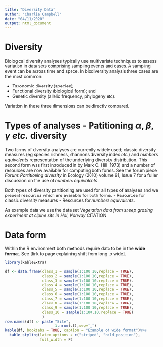 ```yaml
---
title: "Diversity Data"
author: "Charlie Campbell"
date: "04/11/2020"
output: html_document
---
```

# Diversity 

Biological diversity analyses typically use multivariate techniques to assess variation in data sets comprising sampling events and cases. A sampling event can be across time and space. In biodiversity analysis three cases are the most common:

- Taxonomic diversity (species);
- Functional diversity (biological form); and
- Genetic diversity (allelic frequency, phylogeny etc).

Variation in these three dimensions can be directly compared.

# Types of analyses - Patitioning $\alpha$, $\beta$, $\gamma$ *etc.* diversity

Two forms of diversity analyses are currently widely used; classic diversity measures (eg species richness, shannons diversity index *etc.*) and *numbers equivalents* representation of the underlying diversity distribution. This second form was first introduced in by Mark O. Hill (1973) and a number of resources are now available for computing both forms. See the forum piece *Forum: Partitioning diversity* in Ecology (2010) volume 91, Issue 7 for a fuller discussion on the use of *numbers equivalents*. 

Both types of diversity partitioning are used for all types of analyses and we present resources which are available for both forms: 
 - Resources for classic diversity measures
 - Resources for *numbers equivalents*.

As example data we use the data set *Vegetation data from sheep grazing experiment at alpine site in Hol, Norway* CITATION

# Data form
Within the R environment both methods require data to be in the **wide format**. See [link to page explaining shift from long to wide].

```r
library(kableExtra)

df <- data.frame(class_1 = sample(1:100,10,replace = TRUE),
                 class_2 = sample(1:100,10,replace = TRUE),
                 class_3 = sample(1:100,10,replace = TRUE),
                 class_4 = sample(1:100,10,replace = TRUE),
                 class_5 = sample(1:100,10,replace = TRUE),
                 class_6 = sample(1:100,10,replace = TRUE),
                 class_7 = sample(1:100,10,replace = TRUE),
                 class_8 = sample(1:100,10,replace = TRUE),
                 class_9 = sample(1:100,10,replace = TRUE),
                 class_10 = sample(1:100,10,replace = TRUE)
                 )
row.names(df) <- paste("Site",
                       1:nrow(df),sep="_")
kable(df, booktabs = TRUE, caption = "Example of wide format")%>%
  kable_styling(latex_options = c("striped", "hold_position"),
                full_width = F)

```
